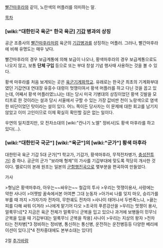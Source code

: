 [[빨간마후라]]와 같이, 노란색의 머플러를 의미하는 말. 

[[목차]]
=== [wiki:"대한민국 육군" 한국 육군] [[기갑]] 병과의 상징 ===
공군 조종사의 [[빨간마후라]]처럼 육군의 [[기갑]]병과를 상징하는 머플러.
그러나, 빨간마후라에 비해 유명도는 매우 낮다.

빨간마후라의 경우 보급계통에 의해 보급이 나오나, 황색마후라의 경우 보급계통으로도 나오지 않고, 보통 '''단체 구입''' 등으로 또는 부대 창설 기념 행사때 사용하는 것을 볼 수 있다.

황색 마후라를 처음 보게되는 곳은 [[육군기계화학교]].
유래로는 한국군 최초의 기계화부대였던 기갑연대 연대장 유흥수 대령이 멋쟁이여서 황색 머플러를 하고 다닌 것을 꼽고 있는데, 어째서 황색 머플러였느냐는 데는 당시 미국 기병대의 상징이었던 황색 깃발을 모티프로 한 것이라는 설과 당시 서울에서 구할 수 있는 가장 값비싼 천이 노랑색으로 염색한 비단이었던 탓이라는 설이 있다. 어느 쪽이든 당사자는 이 문제에 대한 회고를 남기지 않았고 이미 고인이므로 이제 확실히 확인할 길은 없는 일이다.

우연의 일치겠지만, 모 전차소대의 [wiki:"칸나기 노엘" 정비사]도 황색 마후라를 하고 있다(...).

=== [wiki:"대한민국 국군"] [wiki:"육군"]의 [wiki:"군가"] 황색 마후라 ===
대한민국 육군 기갑 5대 군가[*1 학교가, 기갑가, 황색마후라, 무적전차병가, [[충성전투가]]] 중 하나. 공군의 군가 "보라매 형제"의 가사를 기갑부대에 맞도록 적당히 개사한 것이다.
멜로디의 본래 원조는 일본의 [[군함행진곡]]으로 몇부분을 편곡하여 만들었다.

{{{#!html
<iframe width="560" height="315" src="//www.youtube.com/embed/hoqLoQ8TXSU" frameborder="0" allowfullscreen></iframe>}}}
가사

>형님은 황색마후라, 아우는~~싸우는~~ 철갑의 투사
>우리는 멋쟁이용사, 사랑에는 약한 사나이
>어젯밤 꿈속에서본 어여쁜 그대 눈동자
>아가씨 나를 잊지 마오, 승리가를 부를 때 까지
>가자가자 전차야, 무한궤도 전차야
>사나이 태어나서 두번죽느냐,
>끓는 피를 다해 싸워 이겨라
>나에게 맡기어 다오
>조국의 푸른강산을
>우리는 멋쟁이 용사, 얼룩무늬[*2 지금은 육군 전체가 얼룩무늬 군복을 입고 있으나 과거에 보병들이 민무늬 군복을 입을 때 기갑부대는 얼룩무늬 군복을 착용] 사나이
>우리는 지상의 왕자
>전차타는 전차병[*3 정비하는 정비병, 통신하는 통신병, 운전하는 운전병등등 다양한 베리에이션이 있다.][*4 전차중대에도 본부소대는 있다!]


2절 [[추가바람]]
